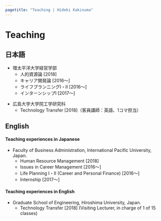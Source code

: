```yaml
---
pagetitle: "Teaching | Hideki Kakinuma"
---
```


# Teaching {.tabset}


## 日本語
+ 環太平洋大学経営学部
    + 人的資源論 [2018]
    + キャリア開発論 [2016～]
    + ライフプランニングⅠ・Ⅱ [2016～]
    + インターンシップⅠ [2017～]

&#13;&#10;

+ 広島大学大学院工学研究科
    + Technology Transfer [2018]（客員講師：英語、1コマ担当）

## English
<h4>Teaching experiences in Japanese</h4>
+ Faculty of Business Administration, International Pacific University, Japan.
    + Human Resource Management [2018]
    + Issues in Career Management [2016～]
    + Life Planning Ⅰ・Ⅱ (Career and Personal Finance) [2016～]
    + Internship [2017～]

<h4 class="mb">Teaching experiences in English</h4>
+ Graduate School of Engineering, Hiroshima University, Japan.
    + Technology Transfer [2018] (Visiting Lecturer, in charge of 1 of 15 classes)

